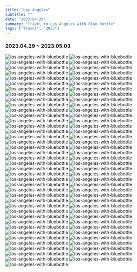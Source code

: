 ```yaml
---
title: "Los Angeles"
subtitle: ""
date: "2023-04-29"
summary: "Travel to Los Angeles with Blue Bottle"
tags: ["Travel", "2023"]
---
```



### 2023.04.29 ~ 2023.05.03

<div className="mx-auto max-w-lg">
  <Image
    className="rounded-[2px]"
    width={1080}
    height={1440}
    quality={75}
    src="https://storage.googleapis.com/jaeungkim/blog/personal/2023-apr-losangeles/la1.jpeg"
    alt="los-angeles-with-bluebottle"
  />
  <Image
    className="rounded-[2px]"
    width={1080}
    height={1440}
    quality={75}
    src="https://storage.googleapis.com/jaeungkim/blog/personal/2023-apr-losangeles/la2.jpeg"
    alt="los-angeles-with-bluebottle"
  />
  <Image
    className="rounded-[2px]"
    width={1080}
    height={1440}
    quality={75}
    src="https://storage.googleapis.com/jaeungkim/blog/personal/2023-apr-losangeles/la3.JPG"
    alt="los-angeles-with-bluebottle"
  />
  <Image
    className="rounded-[2px]"
    width={1080}
    height={1440}
    quality={75}
    src="https://storage.googleapis.com/jaeungkim/blog/personal/2023-apr-losangeles/la4.jpeg"
    alt="los-angeles-with-bluebottle"
  />
  <Image
    className="rounded-[2px]"
    width={1080}
    height={1440}
    quality={75}
    src="https://storage.googleapis.com/jaeungkim/blog/personal/2023-apr-losangeles/la5.jpeg"
    alt="los-angeles-with-bluebottle"
  />
  <Image
    className="rounded-[2px]"
    width={1080}
    height={1440}
    quality={75}
    src="https://storage.googleapis.com/jaeungkim/blog/personal/2023-apr-losangeles/la6.jpeg"
    alt="los-angeles-with-bluebottle"
  />
  <Image
    className="rounded-[2px]"
    width={1080}
    height={1440}
    quality={75}
    src="https://storage.googleapis.com/jaeungkim/blog/personal/2023-apr-losangeles/la7.jpeg"
    alt="los-angeles-with-bluebottle"
  />
  <Image
    className="rounded-[2px]"
    width={1080}
    height={1440}
    quality={75}
    src="https://storage.googleapis.com/jaeungkim/blog/personal/2023-apr-losangeles/la8.jpeg"
    alt="los-angeles-with-bluebottle"
  />
  <Image
    className="rounded-[2px]"
    width={1080}
    height={1440}
    quality={75}
    src="https://storage.googleapis.com/jaeungkim/blog/personal/2023-apr-losangeles/la9.jpeg"
    alt="los-angeles-with-bluebottle"
  />
  <Image
    className="rounded-[2px]"
    width={1080}
    height={1440}
    quality={75}
    src="https://storage.googleapis.com/jaeungkim/blog/personal/2023-apr-losangeles/la10.jpeg"
    alt="los-angeles-with-bluebottle"
  />
  <Image
    className="rounded-[2px]"
    width={1080}
    height={1440}
    quality={75}
    src="https://storage.googleapis.com/jaeungkim/blog/personal/2023-apr-losangeles/la11.jpeg"
    alt="los-angeles-with-bluebottle"
  />
  <Image
    className="rounded-[2px]"
    width={1080}
    height={1440}
    quality={75}
    src="https://storage.googleapis.com/jaeungkim/blog/personal/2023-apr-losangeles/la12.jpeg"
    alt="los-angeles-with-bluebottle"
  />
  <Image
    className="rounded-[2px]"
    width={1080}
    height={1440}
    quality={75}
    src="https://storage.googleapis.com/jaeungkim/blog/personal/2023-apr-losangeles/la13.jpeg"
    alt="los-angeles-with-bluebottle"
  />
  <Image
    className="rounded-[2px]"
    width={1080}
    height={1440}
    quality={75}
    src="https://storage.googleapis.com/jaeungkim/blog/personal/2023-apr-losangeles/la14.jpeg"
    alt="los-angeles-with-bluebottle"
  />
  <Image
    className="rounded-[2px]"
    width={1080}
    height={1440}
    quality={75}
    src="https://storage.googleapis.com/jaeungkim/blog/personal/2023-apr-losangeles/la15.jpeg"
    alt="los-angeles-with-bluebottle"
  />
  <Image
    className="rounded-[2px]"
    width={1080}
    height={1440}
    quality={75}
    src="https://storage.googleapis.com/jaeungkim/blog/personal/2023-apr-losangeles/la16.jpeg"
    alt="los-angeles-with-bluebottle"
  />
  <Image
    className="rounded-[2px]"
    width={1080}
    height={1440}
    quality={75}
    src="https://storage.googleapis.com/jaeungkim/blog/personal/2023-apr-losangeles/la17.jpeg"
    alt="los-angeles-with-bluebottle"
  />
  <Image
    className="rounded-[2px]"
    width={1080}
    height={1440}
    quality={75}
    src="https://storage.googleapis.com/jaeungkim/blog/personal/2023-apr-losangeles/la18.jpeg"
    alt="los-angeles-with-bluebottle"
  />
  <Image
    className="rounded-[2px]"
    width={1080}
    height={1440}
    quality={75}
    src="https://storage.googleapis.com/jaeungkim/blog/personal/2023-apr-losangeles/la19.jpeg"
    alt="los-angeles-with-bluebottle"
  />
  <Image
    className="rounded-[2px]"
    width={1080}
    height={1440}
    quality={75}
    src="https://storage.googleapis.com/jaeungkim/blog/personal/2023-apr-losangeles/la20.JPG"
    alt="los-angeles-with-bluebottle"
  />
  <Image
    className="rounded-[2px]"
    width={1080}
    height={1440}
    quality={75}
    src="https://storage.googleapis.com/jaeungkim/blog/personal/2023-apr-losangeles/la21.JPG"
    alt="los-angeles-with-bluebottle"
  />
  <Image
    className="rounded-[2px]"
    width={1080}
    height={1440}
    quality={75}
    src="https://storage.googleapis.com/jaeungkim/blog/personal/2023-apr-losangeles/la22.JPG"
    alt="los-angeles-with-bluebottle"
  />
  <Image
    className="rounded-[2px]"
    width={1080}
    height={1440}
    quality={75}
    src="https://storage.googleapis.com/jaeungkim/blog/personal/2023-apr-losangeles/la23.JPG"
    alt="los-angeles-with-bluebottle"
  />
  <Image
    className="rounded-[2px]"
    width={1080}
    height={1440}
    quality={75}
    src="https://storage.googleapis.com/jaeungkim/blog/personal/2023-apr-losangeles/la24.JPG"
    alt="los-angeles-with-bluebottle"
  />
  <Image
    className="rounded-[2px]"
    width={1080}
    height={1440}
    quality={75}
    src="https://storage.googleapis.com/jaeungkim/blog/personal/2023-apr-losangeles/la25.JPG"
    alt="los-angeles-with-bluebottle"
  />
  <Image
    className="rounded-[2px]"
    width={1080}
    height={1440}
    quality={75}
    src="https://storage.googleapis.com/jaeungkim/blog/personal/2023-apr-losangeles/la26.JPG"
    alt="los-angeles-with-bluebottle"
  />
  <Image
    className="rounded-[2px]"
    width={1080}
    height={1440}
    quality={75}
    src="https://storage.googleapis.com/jaeungkim/blog/personal/2023-apr-losangeles/la27.jpeg"
    alt="los-angeles-with-bluebottle"
  />
  <Image
    className="rounded-[2px]"
    width={1080}
    height={1440}
    quality={75}
    src="https://storage.googleapis.com/jaeungkim/blog/personal/2023-apr-losangeles/la28.jpeg"
    alt="los-angeles-with-bluebottle"
  />
  <Image
    className="rounded-[2px]"
    width={1080}
    height={1440}
    quality={75}
    src="https://storage.googleapis.com/jaeungkim/blog/personal/2023-apr-losangeles/la29.jpeg"
    alt="los-angeles-with-bluebottle"
  />
  <Image
    className="rounded-[2px]"
    width={1080}
    height={1440}
    quality={75}
    src="https://storage.googleapis.com/jaeungkim/blog/personal/2023-apr-losangeles/la30.jpeg"
    alt="los-angeles-with-bluebottle"
  />
  <Image
    className="rounded-[2px]"
    width={1080}
    height={1440}
    quality={75}
    src="https://storage.googleapis.com/jaeungkim/blog/personal/2023-apr-losangeles/la31.jpeg"
    alt="los-angeles-with-bluebottle"
  />
  <Image
    className="rounded-[2px]"
    width={1080}
    height={1440}
    quality={75}
    src="https://storage.googleapis.com/jaeungkim/blog/personal/2023-apr-losangeles/la32.JPG"
    alt="los-angeles-with-bluebottle"
  />
  <Image
    className="rounded-[2px]"
    width={1080}
    height={1440}
    quality={75}
    src="https://storage.googleapis.com/jaeungkim/blog/personal/2023-apr-losangeles/la33.JPG"
    alt="los-angeles-with-bluebottle"
  />
  <Image
    className="rounded-[2px]"
    width={1080}
    height={1440}
    quality={75}
    src="https://storage.googleapis.com/jaeungkim/blog/personal/2023-apr-losangeles/la34.jpeg"
    alt="los-angeles-with-bluebottle"
  />
  <Image
    className="rounded-[2px]"
    width={1080}
    height={1440}
    quality={75}
    src="https://storage.googleapis.com/jaeungkim/blog/personal/2023-apr-losangeles/la35.jpeg"
    alt="los-angeles-with-bluebottle"
  />
  <Image
    className="rounded-[2px]"
    width={1080}
    height={1440}
    quality={75}
    src="https://storage.googleapis.com/jaeungkim/blog/personal/2023-apr-losangeles/la36.jpeg"
    alt="los-angeles-with-bluebottle"
  />
  <Image
    className="rounded-[2px]"
    width={1080}
    height={1440}
    quality={75}
    src="https://storage.googleapis.com/jaeungkim/blog/personal/2023-apr-losangeles/la37.jpeg"
    alt="los-angeles-with-bluebottle"
  />
  <Image
    className="rounded-[2px]"
    width={1080}
    height={1440}
    quality={75}
    src="https://storage.googleapis.com/jaeungkim/blog/personal/2023-apr-losangeles/la38.jpeg"
    alt="los-angeles-with-bluebottle"
  />
  <Image
    className="rounded-[2px]"
    width={1080}
    height={1440}
    quality={75}
    src="https://storage.googleapis.com/jaeungkim/blog/personal/2023-apr-losangeles/la39.jpeg"
    alt="los-angeles-with-bluebottle"
  />
  <Image
    className="rounded-[2px]"
    width={1080}
    height={1440}
    quality={75}
    src="https://storage.googleapis.com/jaeungkim/blog/personal/2023-apr-losangeles/la40.jpeg"
    alt="los-angeles-with-bluebottle"
  />
  <Image
    className="rounded-[2px]"
    width={1080}
    height={1440}
    quality={75}
    src="https://storage.googleapis.com/jaeungkim/blog/personal/2023-apr-losangeles/la41.jpeg"
    alt="los-angeles-with-bluebottle"
  />
  <Image
    className="rounded-[2px]"
    width={1080}
    height={1440}
    quality={75}
    src="https://storage.googleapis.com/jaeungkim/blog/personal/2023-apr-losangeles/la42.jpeg"
    alt="los-angeles-with-bluebottle"
  />
  <Image
    className="rounded-[2px]"
    width={1080}
    height={1440}
    quality={75}
    src="https://storage.googleapis.com/jaeungkim/blog/personal/2023-apr-losangeles/la43.jpeg"
    alt="los-angeles-with-bluebottle"
  />
  <Image
    className="rounded-[2px]"
    width={1080}
    height={1440}
    quality={75}
    src="https://storage.googleapis.com/jaeungkim/blog/personal/2023-apr-losangeles/la44.jpeg"
    alt="los-angeles-with-bluebottle"
  />
  <Image
    className="rounded-[2px]"
    width={1080}
    height={1440}
    quality={75}
    src="https://storage.googleapis.com/jaeungkim/blog/personal/2023-apr-losangeles/la45.jpeg"
    alt="los-angeles-with-bluebottle"
  />
  <Image
    className="rounded-[2px]"
    width={1080}
    height={1440}
    quality={75}
    src="https://storage.googleapis.com/jaeungkim/blog/personal/2023-apr-losangeles/la46.jpeg"
    alt="los-angeles-with-bluebottle"
  />
  <Image
    className="rounded-[2px]"
    width={1080}
    height={1440}
    quality={75}
    src="https://storage.googleapis.com/jaeungkim/blog/personal/2023-apr-losangeles/la47.jpeg"
    alt="los-angeles-with-bluebottle"
  />
  <Image
    className="rounded-[2px]"
    width={1080}
    height={1440}
    quality={75}
    src="https://storage.googleapis.com/jaeungkim/blog/personal/2023-apr-losangeles/la48.jpeg"
    alt="los-angeles-with-bluebottle"
  />
  <Image
    className="rounded-[2px]"
    width={1080}
    height={1440}
    quality={75}
    src="https://storage.googleapis.com/jaeungkim/blog/personal/2023-apr-losangeles/la49.jpeg"
    alt="los-angeles-with-bluebottle"
  />
  <Image
    className="rounded-[2px]"
    width={1080}
    height={1440}
    quality={75}
    src="https://storage.googleapis.com/jaeungkim/blog/personal/2023-apr-losangeles/la50.jpeg"
    alt="los-angeles-with-bluebottle"
  />
  <Image
    className="rounded-[2px]"
    width={1080}
    height={1440}
    quality={75}
    src="https://storage.googleapis.com/jaeungkim/blog/personal/2023-apr-losangeles/la51.jpeg"
    alt="los-angeles-with-bluebottle"
  />
  <Image
    className="rounded-[2px]"
    width={1080}
    height={1440}
    quality={75}
    src="https://storage.googleapis.com/jaeungkim/blog/personal/2023-apr-losangeles/la52.jpeg"
    alt="los-angeles-with-bluebottle"
  />
  <Image
    className="rounded-[2px]"
    width={1080}
    height={1440}
    quality={75}
    src="https://storage.googleapis.com/jaeungkim/blog/personal/2023-apr-losangeles/la53.jpeg"
    alt="los-angeles-with-bluebottle"
  />
  <Image
    className="rounded-[2px]"
    width={1080}
    height={1440}
    quality={75}
    src="https://storage.googleapis.com/jaeungkim/blog/personal/2023-apr-losangeles/la54.jpeg"
    alt="los-angeles-with-bluebottle"
  />
  <Image
    className="rounded-[2px]"
    width={1080}
    height={1440}
    quality={75}
    src="https://storage.googleapis.com/jaeungkim/blog/personal/2023-apr-losangeles/la55.jpeg"
    alt="los-angeles-with-bluebottle"
  />
  <Image
    className="rounded-[2px]"
    width={1080}
    height={1440}
    quality={75}
    src="https://storage.googleapis.com/jaeungkim/blog/personal/2023-apr-losangeles/la56.JPG"
    alt="los-angeles-with-bluebottle"
  />
  <Image
    className="rounded-[2px]"
    width={1080}
    height={1440}
    quality={75}
    src="https://storage.googleapis.com/jaeungkim/blog/personal/2023-apr-losangeles/la57.jpeg"
    alt="los-angeles-with-bluebottle"
  />
  <Image
    className="rounded-[2px]"
    width={1080}
    height={1440}
    quality={75}
    src="https://storage.googleapis.com/jaeungkim/blog/personal/2023-apr-losangeles/la58.jpeg"
    alt="los-angeles-with-bluebottle"
  />
  <Image
    className="rounded-[2px]"
    width={1080}
    height={1440}
    quality={75}
    src="https://storage.googleapis.com/jaeungkim/blog/personal/2023-apr-losangeles/la59.jpeg"
    alt="los-angeles-with-bluebottle"
  />
  <Image
    className="rounded-[2px]"
    width={1080}
    height={1440}
    quality={75}
    src="https://storage.googleapis.com/jaeungkim/blog/personal/2023-apr-losangeles/la60.jpeg"
    alt="los-angeles-with-bluebottle"
  />
  <Image
    className="rounded-[2px]"
    width={1080}
    height={1440}
    quality={75}
    src="https://storage.googleapis.com/jaeungkim/blog/personal/2023-apr-losangeles/la61.jpeg"
    alt="los-angeles-with-bluebottle"
  />
  <Image
    className="rounded-[2px]"
    width={1080}
    height={1440}
    quality={75}
    src="https://storage.googleapis.com/jaeungkim/blog/personal/2023-apr-losangeles/la62.jpeg"
    alt="los-angeles-with-bluebottle"
  />
  <Image
    className="rounded-[2px]"
    width={1080}
    height={1440}
    quality={75}
    src="https://storage.googleapis.com/jaeungkim/blog/personal/2023-apr-losangeles/la63.jpeg"
    alt="los-angeles-with-bluebottle"
  />
  <Image
    className="rounded-[2px]"
    width={1080}
    height={1440}
    quality={75}
    src="https://storage.googleapis.com/jaeungkim/blog/personal/2023-apr-losangeles/la64.jpeg"
    alt="los-angeles-with-bluebottle"
  />
  <Image
    className="rounded-[2px]"
    width={1080}
    height={1440}
    quality={75}
    src="https://storage.googleapis.com/jaeungkim/blog/personal/2023-apr-losangeles/la65.jpeg"
    alt="los-angeles-with-bluebottle"
  />
  <Image
    className="rounded-[2px]"
    width={1080}
    height={1440}
    quality={75}
    src="https://storage.googleapis.com/jaeungkim/blog/personal/2023-apr-losangeles/la66.jpeg"
    alt="los-angeles-with-bluebottle"
  />
  <Image
    className="rounded-[2px]"
    width={1080}
    height={1440}
    quality={75}
    src="https://storage.googleapis.com/jaeungkim/blog/personal/2023-apr-losangeles/la67.jpeg"
    alt="los-angeles-with-bluebottle"
  />
  <Image
    className="rounded-[2px]"
    width={1080}
    height={1440}
    quality={75}
    src="https://storage.googleapis.com/jaeungkim/blog/personal/2023-apr-losangeles/la68.jpeg"
    alt="los-angeles-with-bluebottle"
  />
  <Image
    className="rounded-[2px]"
    width={1080}
    height={1440}
    quality={75}
    src="https://storage.googleapis.com/jaeungkim/blog/personal/2023-apr-losangeles/la69.jpeg"
    alt="los-angeles-with-bluebottle"
  />
  <Image
    className="rounded-[2px]"
    width={1080}
    height={1440}
    quality={75}
    src="https://storage.googleapis.com/jaeungkim/blog/personal/2023-apr-losangeles/la70.jpeg"
    alt="los-angeles-with-bluebottle"
  />
  <Image
    className="rounded-[2px]"
    width={1080}
    height={1440}
    quality={75}
    src="https://storage.googleapis.com/jaeungkim/blog/personal/2023-apr-losangeles/la71.jpeg"
    alt="los-angeles-with-bluebottle"
  />
  <Image
    className="rounded-[2px]"
    width={1080}
    height={1440}
    quality={75}
    src="https://storage.googleapis.com/jaeungkim/blog/personal/2023-apr-losangeles/la72.jpeg"
    alt="los-angeles-with-bluebottle"
  />
  <Image
    className="rounded-[2px]"
    width={1080}
    height={1440}
    quality={75}
    src="https://storage.googleapis.com/jaeungkim/blog/personal/2023-apr-losangeles/la73.jpeg"
    alt="los-angeles-with-bluebottle"
  />
  <Image
    className="rounded-[2px]"
    width={1080}
    height={1440}
    quality={75}
    src="https://storage.googleapis.com/jaeungkim/blog/personal/2023-apr-losangeles/la74.jpeg"
    alt="los-angeles-with-bluebottle"
  />
  <Image
    className="rounded-[2px]"
    width={1080}
    height={1440}
    quality={75}
    src="https://storage.googleapis.com/jaeungkim/blog/personal/2023-apr-losangeles/la75.jpeg"
    alt="los-angeles-with-bluebottle"
  />
  <Image
    className="rounded-[2px]"
    width={1080}
    height={1440}
    quality={75}
    src="https://storage.googleapis.com/jaeungkim/blog/personal/2023-apr-losangeles/la76.jpeg"
    alt="los-angeles-with-bluebottle"
  />
  <Image
    className="rounded-[2px]"
    width={1080}
    height={1440}
    quality={75}
    src="https://storage.googleapis.com/jaeungkim/blog/personal/2023-apr-losangeles/la77.jpeg"
    alt="los-angeles-with-bluebottle"
  />
  <Image
    className="rounded-[2px]"
    width={1080}
    height={1440}
    quality={75}
    src="https://storage.googleapis.com/jaeungkim/blog/personal/2023-apr-losangeles/la78.jpeg"
    alt="los-angeles-with-bluebottle"
  />
  <Image
    className="rounded-[2px]"
    width={1080}
    height={1440}
    quality={75}
    src="https://storage.googleapis.com/jaeungkim/blog/personal/2023-apr-losangeles/la79.jpeg"
    alt="los-angeles-with-bluebottle"
  />
</div>
